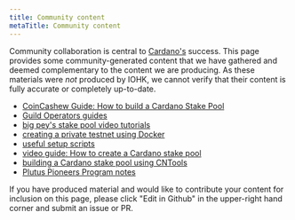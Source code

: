 ```yaml
---
title: Community content
metaTitle: Community content
---
```


Community collaboration is central to [Cardano's](https://github.com/input-output-hk/cardano-documentation/pull/162) success. This page provides
some community-generated content that we have gathered and deemed complementary
to the content we are producing. As these materials were *not* produced by IOHK,
we cannot verify that their content is fully accurate or completely up-to-date.

* [CoinCashew Guide: How to build a Cardano Stake Pool](https://www.coincashew.com/coins/overview-ada/guide-how-to-build-a-haskell-stakepool-node)
* [Guild Operators guides](https://cardano-community.github.io/guild-operators)
* [big pey's stake pool video tutorials](https://www.youtube.com/playlist?list=PLyThQPJpttTJ4r9wUdlWi1DMty4nAT85d)
* [creating a private testnet using Docker](https://github.com/ItFlyingStart/shelley-private-testnet)
* [useful setup scripts](https://github.com/gitmachtl/scripts/tree/master/cardano)
* [video guide: How to create a Cardano stake pool](https://www.youtube.com/playlist?list=PLyThQPJpttTJ4r9wUdlWi1DMty4nAT85d)
* [building a Cardano stake pool using CNTools](https://www.youtube.com/watch?v=UN4rSRr7LDk&feature=youtu.be)
* [Plutus Pioneers Program notes](https://plutus-pioneer-program.readthedocs.io/en/latest/plutus_pioneer_program.html)

If you have produced material and would like to contribute your content for
inclusion on this page, please click "Edit in Github" in the upper-right hand
corner and submit an issue or PR.

